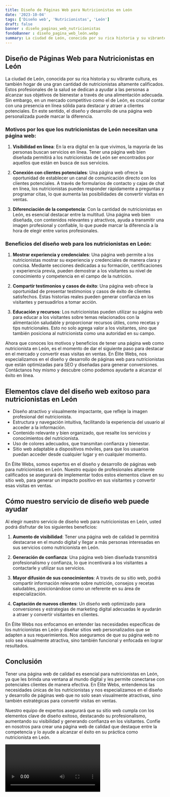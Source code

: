 ```yaml
---
title: Diseño de Páginas Web para Nutricionistas en León
date: '2023-10-04'
tags: ['Diseño web', 'Nutricionistas', 'León']
draft: false
banner : diseño_paginas_web_nutricionistas
fondoBanner : diseño_pagina_web_león.webp
summary: La ciudad de León, conocida por su rica historia y su vibrante cultura, es también hogar de una gran cantidad de nutricionistas altamente calificados. Estos profesionales de la salud se dedican a ayudar a las personas a alcanzar sus objetivos de bienestar a través de una alimentación adecuada. Sin embargo, en un mercado competitivo como el de León, es crucial contar con una presencia en línea sólida para destacar y atraer a clientes potenciales. En este sentido, el diseño y desarrollo de una página web personalizada puede marcar la diferencia.
---
```


## Diseño de Páginas Web para Nutricionistas en León

La ciudad de León, conocida por su rica historia y su vibrante cultura, es también hogar de una gran cantidad de nutricionistas altamente calificados. Estos profesionales de la salud se dedican a ayudar a las personas a alcanzar sus objetivos de bienestar a través de una alimentación adecuada. Sin embargo, en un mercado competitivo como el de León, es crucial contar con una presencia en línea sólida para destacar y atraer a clientes potenciales. En este sentido, el diseño y desarrollo de una página web personalizada puede marcar la diferencia.

### Motivos por los que los nutricionistas de León necesitan una página web:

1. **Visibilidad en línea**: En la era digital en la que vivimos, la mayoría de las personas buscan servicios en línea. Tener una página web bien diseñada permitirá a los nutricionistas de León ser encontrados por aquellos que están en busca de sus servicios.

2. **Conexión con clientes potenciales**: Una página web ofrece la oportunidad de establecer un canal de comunicación directo con los clientes potenciales. A través de formularios de contacto y cajas de chat en línea, los nutricionistas pueden responder rápidamente a preguntas y programar citas, lo que aumenta las posibilidades de convertir visitas en ventas.

3. **Diferenciación de la competencia**: Con la cantidad de nutricionistas en León, es esencial destacar entre la multitud. Una página web bien diseñada, con contenidos relevantes y atractivos, ayuda a transmitir una imagen profesional y confiable, lo que puede marcar la diferencia a la hora de elegir entre varios profesionales.

### Beneficios del diseño web para los nutricionistas en León:

1. **Mostrar experiencia y credenciales**: Una página web permite a los nutricionistas mostrar su experiencia y credenciales de manera clara y concisa. Mediante secciones dedicadas a su formación, certificaciones y experiencia previa, pueden demostrar a los visitantes su nivel de conocimiento y competencia en el campo de la nutrición.

2. **Compartir testimonios y casos de éxito**: Una página web ofrece la oportunidad de presentar testimonios y casos de éxito de clientes satisfechos. Estas historias reales pueden generar confianza en los visitantes y persuadirlos a tomar acción.

3. **Educación y recursos**: Los nutricionistas pueden utilizar su página web para educar a los visitantes sobre temas relacionados con la alimentación saludable y proporcionar recursos útiles, como recetas y tips nutricionales. Esto no solo agrega valor a los visitantes, sino que también posiciona al nutricionista como una autoridad en su campo.

Ahora que conoces los motivos y beneficios de tener una página web como nutricionista en León, es el momento de dar el siguiente paso para destacar en el mercado y convertir esas visitas en ventas. En Élite Webs, nos especializamos en el diseño y desarrollo de páginas web para nutricionistas que están optimizadas para SEO y diseñadas para generar conversiones. Contáctanos hoy mismo y descubre cómo podemos ayudarte a alcanzar el éxito en línea.

<GifSeo />

<Cta />

## Elementos clave del diseño web exitoso para nutricionistas en León

- Diseño atractivo y visualmente impactante, que refleje la imagen profesional del nutricionista.
- Estructura y navegación intuitiva, facilitando la experiencia del usuario al acceder a la información.
- Contenido relevante y bien organizado, que resalte los servicios y conocimientos del nutricionista.
- Uso de colores adecuados, que transmitan confianza y bienestar.
- Sitio web adaptable a dispositivos móviles, para que los usuarios puedan acceder desde cualquier lugar y en cualquier momento.

En Élite Webs, somos expertos en el diseño y desarrollo de páginas web para nutricionistas en León. Nuestro equipo de profesionales altamente calificados se asegurará de implementar todos estos elementos clave en su sitio web, para generar un impacto positivo en sus visitantes y convertir esas visitas en ventas.

## Cómo nuestro servicio de diseño web puede ayudar

Al elegir nuestro servicio de diseño web para nutricionistas en León, usted podrá disfrutar de los siguientes beneficios:

1. **Aumento de visibilidad**: Tener una página web de calidad le permitirá destacarse en el mundo digital y llegar a más personas interesadas en sus servicios como nutricionista en León.

2. **Generación de confianza**: Una página web bien diseñada transmitirá profesionalismo y confianza, lo que incentivará a los visitantes a contactarle y utilizar sus servicios.

3. **Mayor difusión de sus conocimientos**: A través de su sitio web, podrá compartir información relevante sobre nutrición, consejos y recetas saludables, posicionándose como un referente en su área de especialización.

4. **Captación de nuevos clientes**: Un diseño web optimizado para conversiones y estrategias de marketing digital adecuadas le ayudarán a atraer y convertir visitantes en clientes.

En Élite Webs nos enfocamos en entender las necesidades específicas de los nutricionistas en León y diseñar sitios web personalizados que se adapten a sus requerimientos. Nos aseguramos de que su página web no solo sea visualmente atractiva, sino también funcional y enfocada en lograr resultados.

## Conclusión

Tener una página web de calidad es esencial para nutricionistas en León, ya que les brinda una ventana al mundo digital y les permite conectarse con potenciales clientes de manera efectiva. En Élite Webs, entendemos las necesidades únicas de los nutricionistas y nos especializamos en el diseño y desarrollo de páginas web que no solo sean visualmente atractivas, sino también estratégicas para convertir visitas en ventas.

Nuestro equipo de expertos asegurará que su sitio web cumpla con los elementos clave de diseño exitoso, destacando su profesionalismo, aumentando su visibilidad y generando confianza en los visitantes. Confíe en nosotros para crear una página web de calidad que destaque entre la competencia y lo ayude a alcanzar el éxito en su práctica como nutricionista en León.

<Video />

<CtaBot job='Nutricionistas' city='León'/>

<Gmaps query='León+españa+maps' />